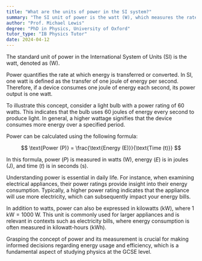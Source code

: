 ```yaml
---
title: "What are the units of power in the SI system?"
summary: "The SI unit of power is the watt (W), which measures the rate of energy transfer or conversion in various systems."
author: "Prof. Michael Lewis"
degree: "PhD in Physics, University of Oxford"
tutor_type: "IB Physics Tutor"
date: 2024-04-12
---
```


The standard unit of power in the International System of Units (SI) is the watt, denoted as (W).

Power quantifies the rate at which energy is transferred or converted. In SI, one watt is defined as the transfer of one joule of energy per second. Therefore, if a device consumes one joule of energy each second, its power output is one watt.

To illustrate this concept, consider a light bulb with a power rating of 60 watts. This indicates that the bulb uses 60 joules of energy every second to produce light. In general, a higher wattage signifies that the device consumes more energy over a specified period.

Power can be calculated using the following formula:

$$ 
\text{Power (P)} = \frac{\text{Energy (E)}}{\text{Time (t)}}
$$

In this formula, power ($P$) is measured in watts (W), energy ($E$) is in joules (J), and time ($t$) is in seconds (s).

Understanding power is essential in daily life. For instance, when examining electrical appliances, their power ratings provide insight into their energy consumption. Typically, a higher power rating indicates that the appliance will use more electricity, which can subsequently impact your energy bills.

In addition to watts, power can also be expressed in kilowatts (kW), where $1 \text{ kW} = 1000 \text{ W}$. This unit is commonly used for larger appliances and is relevant in contexts such as electricity bills, where energy consumption is often measured in kilowatt-hours (kWh).

Grasping the concept of power and its measurement is crucial for making informed decisions regarding energy usage and efficiency, which is a fundamental aspect of studying physics at the GCSE level.
    